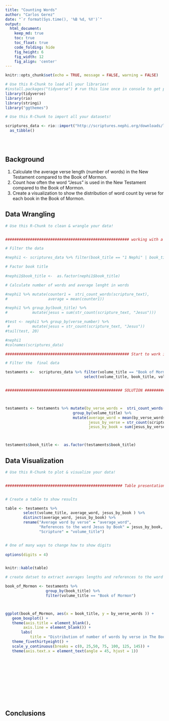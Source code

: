 ```yaml
---
title: "Counting Words"
author: "Carlos Gerez"
date: "`r format(Sys.time(), '%B %d, %Y')`"
output:
  html_document:  
    keep_md: true
    toc: true
    toc_float: true
    code_folding: hide
    fig_height: 6
    fig_width: 12
    fig_align: 'center'
---
```


```r
knitr::opts_chunk$set(echo = TRUE, message = FALSE, warning = FALSE)
```

```r
# Use this R-Chunk to load all your libraries!
#install.packages("tidyverse") # run this line once in console to get package
library(tidyverse)
library(rio)
library(stringi)
library("ggthemes")

```

```r
# Use this R-Chunk to import all your datasets!

scriptures_data <- rio::import("http://scriptures.nephi.org/downloads/lds-scriptures.csv.zip") %>% 
  as_tibble()





```

## Background


1. Calculate the average verse length (number of words) in the New Testament compared to the Book of Mormon.  
2. Count how often the word “Jesus” is used in the New Testament compared to the Book of Mormon.  
3. Create a visualization to show the distribution of word count by verse for each book in the Book of Mormon.


## Data Wrangling

```r
# Use this R-Chunk to clean & wrangle your data!


####################################################### working with a smaller data to test #############################

# Filter the data

#nephi1 <- scriptures_data %>% filter(book_title == "1 Nephi" | book_title == "2 Nephi") 

# Factor book title
    
#nephi1$book_title <-  as.factor(nephi1$book_title)

# Calculate number of words and average lenght in words

#nephi1 %>% mutate(counter1 =  stri_count_words(scripture_text),
#                  average = mean(counter1))

#nephi1 %>% group_by(book_title) %>% 
#           mutate(jesus = sum(str_count(scripture_text, "Jesus")))

#test <- nephi1 %>% group_by(verse_number) %>% 
 #          mutate(jesus = str_count(scripture_text, "Jesus"))
#tail(test, 20)

#nephi1
#colnames(scriptures_data)

####################################################### Start to work in the big dataset ###############################

# Filter the  final data

testaments <-  scriptures_data %>% filter(volume_title == "Book of Mormon" | volume_title == "New Testament") %>% 
                                   select(volume_title, book_title, volume_long_title, book_long_title, chapter_number, verse_number, scripture_text)


#################################################### SOLUTION ###########################################################



testaments <- testaments %>% mutate(by_verse_words =  stri_count_words(scripture_text)) %>% 
                              group_by(volume_title) %>% 
                              mutate(average_word = mean(by_verse_words),
                                     jesus_by_verse = str_count(scripture_text, "Jesus"),
                                     jesus_by_book = sum(jesus_by_verse))



testaments$book_title <-  as.factor(testaments$book_title)

```

## Data Visualization

```r
# Use this R-Chunk to plot & visualize your data!


#################################################### Table presentation #############################################


# Create a table to show results

table <- testaments %>% 
        select(volume_title, average_word, jesus_by_book ) %>% 
        distinct(average_word, jesus_by_book) %>% 
        rename("Average word by verse" = "average_word",
               "References to the word Jesus by Book" = jesus_by_book, 
               "Scripture" = "volume_title")


# One of many ways to change how to show digits
      
options(digits = 4)


knitr::kable(table)

# create datset to extract averages lengths and references to the word Jesus

book_of_Mormon <- testaments %>% 
                  group_by(book_title) %>% 
                  filter(volume_title == "Book of Mormon")



ggplot(book_of_Mormon, aes(x = book_title, y = by_verse_words )) +
   geom_boxplot() +
   theme(axis.title = element_blank(),
        axis.line = element_blank()) +
       labs(
           title = "Distribution of number of words by verse in The Book of Mormon") +
   theme_fivethirtyeight() +
   scale_y_continuous(breaks = c(0, 25,50, 75, 100, 125, 145)) +
   theme(axis.text.x = element_text(angle = 45, hjust = 1))

  
  
  
  
  
  
  
  
  
```

## Conclusions
